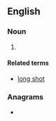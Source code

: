 {{also|long shots}}
==English==

===Noun===
{{head|en|noun plural form}}

# {{plural of|longshot|lang=en}}

====Related terms====
* [[long shot]]

===Anagrams===
* {{anagrams|en|a=ghlnoosst|Gholstons}}